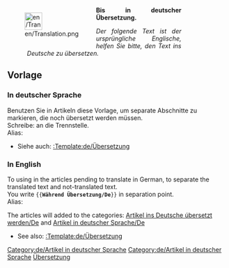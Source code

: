 <noinclude>

</noinclude>
<div style="width: 400px; margin: .5cm 0; clear: left"><div style="float: left">[[File:en/Translation.png|40px|left]]</div>
<div class="plainlinks" style="margin-left: 1.2cm; text-align: justify"><p style="border-bottom: 1px solid #8888aa">'''Bis in deutscher Übersetzung.'''</p>
<p style="font-size: 90%">''Der folgende Text ist der ursprüngliche Englische, helfen Sie bitte, den Text ins Deutsche zu übersetzen.''</p></div></div>
<includeonly>{{{1|[[Category:de/Artikel, welche in die deutsche Sprache übersetzt werden]]}}}[[Category:de/Artikel in deutscher Sprache]]</includeonly><noinclude>
== Vorlage ==
=== In deutscher Sprache ===
Benutzen Sie in Artikeln diese Vorlage, um separate Abschnitte zu markieren, die noch übersetzt werden müssen.<br/>
Schreibe: {{en/C|<nowiki>{{de/Während Übersetzung}}</nowiki>|}} an die Trennstelle. <br/>
Alias: {{en/C|<nowiki>{{de/Während Übersetzung}}</nowiki>|}}

* Siehe auch: [[:Template:de/Übersetzung]]

=== In English ===
To using in the articles pending to translate in German, to separate the translated text and not-translated text.<br/>
You write <code><nowiki>{{</nowiki>'''Während Übersetzung/De'''<nowiki>}}</nowiki></code> in separation point.<br/>
Alias: {{en/C|<nowiki>{{de/Während Übersetzung}}</nowiki>|}}

The articles will added to the categories: [[:Category:de/Artikel, welche in die deutsche Sprache übersetzt werden|Artikel ins Deutsche úbersetzt werden/De]] and [[:Category:de/Artikel in deutscher Sprache|Artikel in deutscher Sprache/De]]

* See also: [[:Template:de/Übersetzung]]

[[Category:de/Artikel in deutscher Sprache]][[Category:de/Übersetzung|Übersetzung]]
</noinclude>